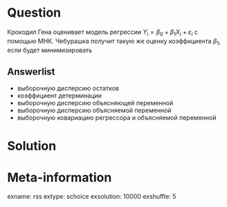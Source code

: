 Question
========
Крокодил Гена оценивает модель регрессии $Y_i = \beta_0 + \beta_1 X_i + \varepsilon_i$ с помощью МНК.
Чебурашка получит такую же оценку коэффициента $\beta_1$, если будет минимизировать

Answerlist
----------
* выборочную дисперсию остатков
* коэффициент детерминации
* выборочную дисперсию объясняющей переменной
* выборочную дисперсию объясняемой переменной
* выборочную ковариацию регрессора и объясняемой переменной


Solution
========


Meta-information
================
exname: rss
extype: schoice
exsolution: 10000
exshuffle: 5
